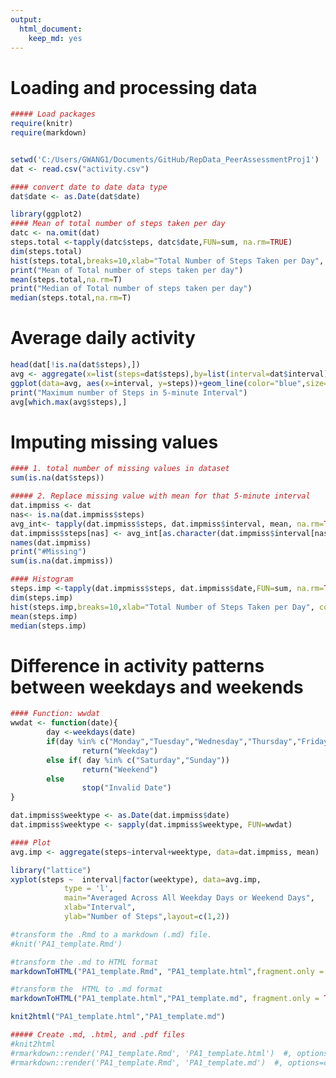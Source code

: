 ---
output: 
  html_document: 
    keep_md: yes
---
# Loading and processing data


```{r echo=TRUE}
##### Load packages
require(knitr)
require(markdown)


setwd('C:/Users/GWANG1/Documents/GitHub/RepData_PeerAssessmentProj1')
dat <- read.csv("activity.csv")

#### convert date to date data type
dat$date <- as.Date(dat$date)

library(ggplot2)
#### Mean of total number of steps taken per day
datc <- na.omit(dat) 
steps.total <-tapply(datc$steps, datc$date,FUN=sum, na.rm=TRUE)
dim(steps.total)
hist(steps.total,breaks=10,xlab="Total Number of Steps Taken per Day", col="grey",main="Histogram of Total Steps")
print("Mean of Total number of steps taken per day")
mean(steps.total,na.rm=T)
print("Median of Total number of steps taken per day")
median(steps.total,na.rm=T)
```

# Average daily activity

```{r echo=TRUE}
head(dat[!is.na(dat$steps),])
avg <- aggregate(x=list(steps=dat$steps),by=list(interval=dat$interval), FUN=mean, na.rm=T)
ggplot(data=avg, aes(x=interval, y=steps))+geom_line(color="blue",size=1)+xlab("5-minute Interval")+ylab("Average Number of Steps Taken")
print("Maximum number of Steps in 5-minute Interval")
avg[which.max(avg$steps),]
```

# Imputing missing values

```{r echo=TRUE}
#### 1. total number of missing values in dataset
sum(is.na(dat$steps))

##### 2. Replace missing value with mean for that 5-minute interval
dat.impmiss <- dat
nas<- is.na(dat.impmiss$steps)
avg_int<- tapply(dat.impmiss$steps, dat.impmiss$interval, mean, na.rm=TRUE, simplify = TRUE)
dat.impmiss$steps[nas] <- avg_int[as.character(dat.impmiss$interval[nas])]
names(dat.impmiss)
print("#Missing")
sum(is.na(dat.impmiss))

#### Histogram
steps.imp <-tapply(dat.impmiss$steps, dat.impmiss$date,FUN=sum, na.rm=TRUE)
dim(steps.imp)
hist(steps.imp,breaks=10,xlab="Total Number of Steps Taken per Day", col="green",main="Total Steps including Imputing Value")
mean(steps.imp)
median(steps.imp)
```


# Difference in activity patterns between weekdays and weekends

```{r echo=TRUE}
#### Function: wwdat
wwdat <- function(date){
        day <-weekdays(date)
        if(day %in% c("Monday","Tuesday","Wednesday","Thursday","Friday"))
                return("Weekday")
        else if( day %in% c("Saturday","Sunday"))
                return("Weekend")
        else
                stop("Invalid Date")
}

dat.impmiss$weektype <- as.Date(dat.impmiss$date)
dat.impmiss$weektype <- sapply(dat.impmiss$weektype, FUN=wwdat)

#### Plot
avg.imp <- aggregate(steps~interval+weektype, data=dat.impmiss, mean)

library("lattice")
xyplot(steps ~  interval|factor(weektype), data=avg.imp, 
            type = 'l',
            main="Averaged Across All Weekday Days or Weekend Days",
            xlab="Interval",
            ylab="Number of Steps",layout=c(1,2))

#transform the .Rmd to a markdown (.md) file.
#knit('PA1_template.Rmd')

#transform the .md to HTML format
markdownToHTML("PA1_template.Rmd", "PA1_template.html",fragment.only = TRUE)

#transform the  HTML to .md format
markdownToHTML("PA1_template.html","PA1_template.md", fragment.only = TRUE)

knit2html("PA1_template.html","PA1_template.md")

##### Create .md, .html, and .pdf files
#knit2html
#rmarkdown::render('PA1_template.Rmd', 'PA1_template.html')  #, options=c("use_xhml")
#rmarkdown::render('PA1_template.Rmd', 'PA1_template.md')  #, options=c("use_xhml")

          
```